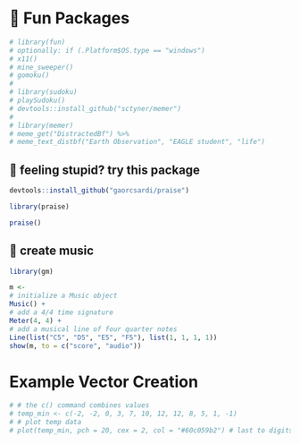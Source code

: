 # 🧩 Fun Packages

```r
# library(fun)
# optionally: if (.Platform$OS.type == "windows")
# x11()
# mine_sweeper()
# gomoku()
# 
# library(sudoku)
# playSudoku()
# devtools::install_github("sctyner/memer")
# 
# library(memer)
# meme_get("DistractedBf") %>%
# meme_text_distbf("Earth Observation", "EAGLE student", "life")
```

## 🧠 feeling stupid? try this package

```r
devtools::install_github("gaorcsardi/praise")

library(praise)

praise()
```

## 🎵 create music

```r
library(gm)

m <-
# initialize a Music object
Music() +
# add a 4/4 time signature
Meter(4, 4) +
# add a musical line of four quarter notes
Line(list("C5", "D5", "E5", "F5"), list(1, 1, 1, 1))
show(m, to = c("score", "audio"))
```

# Example Vector Creation

```r
# # the c() command combines values
# temp_min <- c(-2, -2, 0, 3, 7, 10, 12, 12, 8, 5, 1, -1)
# # plot temp data
# plot(temp_min, pch = 20, cex = 2, col = "#60c059b2") # last to digits -> translucency
```